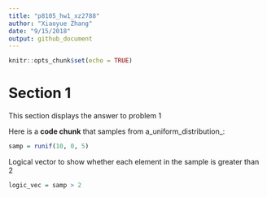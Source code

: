 ```yaml
---
title: "p8105_hw1_xz2788"
author: "Xiaoyue Zhang"
date: "9/15/2018"
output: github_document
---
```


```r
knitr::opts_chunk$set(echo = TRUE)
```

# Section 1

This section displays the answer to problem 1

Here is a **code chunk** that samples from
a_uniform_distribution_:

```r
samp = runif(10, 0, 5)
```

Logical vector to show whether each element in the sample is greater than 2

```r
logic_vec = samp > 2
```

